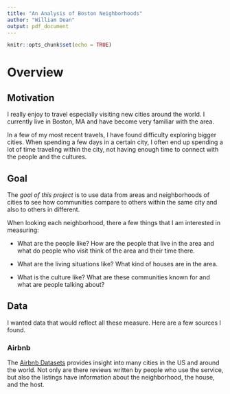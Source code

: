 ```yaml
---
title: "An Analysis of Boston Neighborhoods"
author: "William Dean"
output: pdf_document
---
```


```r
knitr::opts_chunk$set(echo = TRUE)

```

# Overview

## Motivation

I really enjoy to travel especially visiting new cities around the world. I currently live in Boston, MA and have become very familiar with the area.

In a few of my most recent travels, I have found difficulty exploring bigger cities. When spending a few days in a certain city, I often end up spending a lot of time traveling within the city, not having enough time to connect with the people and the cultures.

## Goal

The *goal of this project* is to use data from areas and neighborhoods of cities to see how communities compare to others within the same city and also to others in different. 

When looking each neighborhood, there a few things that I am interested in measuring:

- What are the people like? How are the people that live in the area and what do people who visit think of the area and their time there.

- What are the living situations like? What kind of houses are in the area.

- What is the culture like? What are these communities known for and what are people talking about?

## Data

I wanted data that would reflect all these measure. Here are a few sources I found.

### Airbnb

The [Airbnb Datasets](http://insideairbnb.com/get-the-data.html) provides insight into many cities in the US and around the world. Not only are there reviews written by people who use the service, but also the listings have information about the neighborhood, the house, and the host.



